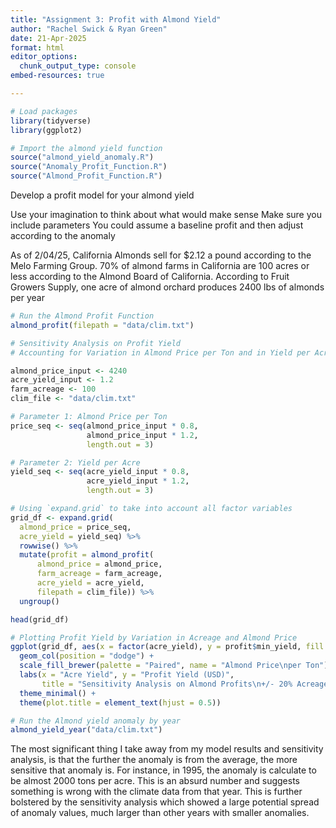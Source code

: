 ```yaml
---
title: "Assignment 3: Profit with Almond Yield"
author: "Rachel Swick & Ryan Green"
date: 21-Apr-2025
format: html
editor_options: 
  chunk_output_type: console
embed-resources: true

---
```


```r
# Load packages
library(tidyverse)
library(ggplot2)

# Import the almond yield function
source("almond_yield_anomaly.R")
source("Anomaly_Profit_Function.R")
source("Almond_Profit_Function.R")
```

Develop a profit model for your almond yield

Use your imagination to think about what would make sense
Make sure you include parameters
You could assume a baseline profit and then adjust according to the anomaly

As of 2/04/25, California Almonds sell for $2.12 a pound according to the Melo Farming Group.
70% of almond farms in California are 100 acres or less according to the Almond Board of California.
According to Fruit Growers Supply, one acre of almond orchard produces 2400 lbs of almonds per year


```r
# Run the Almond Profit Function
almond_profit(filepath = "data/clim.txt")
```

```r
# Sensitivity Analysis on Profit Yield
# Accounting for Variation in Almond Price per Ton and in Yield per Acre, with a 20% variation for each

almond_price_input <- 4240
acre_yield_input <- 1.2
farm_acreage <- 100
clim_file <- "data/clim.txt"

# Parameter 1: Almond Price per Ton
price_seq <- seq(almond_price_input * 0.8,
                 almond_price_input * 1.2,
                 length.out = 3)

# Parameter 2: Yield per Acre
yield_seq <- seq(acre_yield_input * 0.8,
                 acre_yield_input * 1.2,
                 length.out = 3)

```

```r
# Using `expand.grid` to take into account all factor variables
grid_df <- expand.grid(
  almond_price = price_seq,
  acre_yield = yield_seq) %>%
  rowwise() %>%
  mutate(profit = almond_profit(
      almond_price = almond_price,
      farm_acreage = farm_acreage,
      acre_yield = acre_yield,
      filepath = clim_file)) %>%
  ungroup()

head(grid_df)


```

```r
# Plotting Profit Yield by Variation in Acreage and Almond Price
ggplot(grid_df, aes(x = factor(acre_yield), y = profit$min_yield, fill = factor(almond_price))) +
  geom_col(position = "dodge") +
  scale_fill_brewer(palette = "Paired", name = "Almond Price\nper Ton") +
  labs(x = "Acre Yield", y = "Profit Yield (USD)", 
       title = "Sensitivity Analysis on Almond Profits\n+/- 20% Acreage and Almond Price in USD") +
  theme_minimal() +
  theme(plot.title = element_text(hjust = 0.5))
```



```r
# Run the Almond yield anomaly by year
almond_yield_year("data/clim.txt")
```



The most significant thing I take away from my model results and sensitivity analysis, is that the further the anomaly is from the average, the more sensitive that anomaly is. For instance, in 1995, the anomaly is calculate to be almost 2000 tons per acre. This is an absurd number and suggests something is wrong with the climate data from that year. This is further bolstered by the sensitivity analysis which showed a large potential spread of anomaly values, much larger than other years with smaller anomalies. 



























